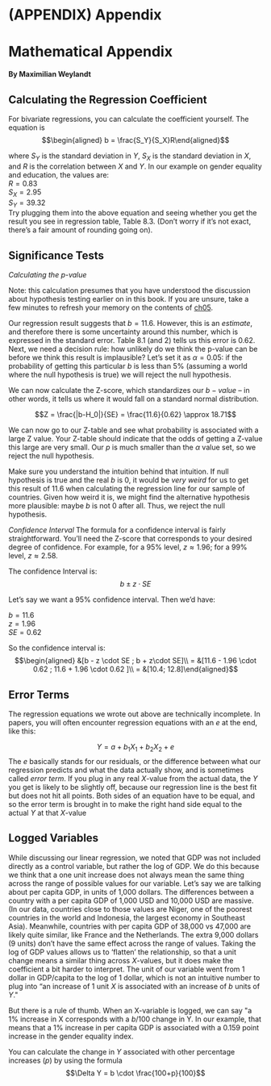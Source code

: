 # (APPENDIX) Appendix {-}

# Mathematical Appendix

**By Maximilian Weylandt**

## Calculating the Regression Coefficient

For bivariate regressions, you can calculate the coefficient yourself. The equation is $$\begin{aligned}
    b = \frac{S_Y}{S_X}R\end{aligned}$$

where $S_Y$ is the standard deviation in $Y$, $S_X$ is the standard deviation in $X$, and $R$ is the correlation between $X$ and $Y$. In our example on gender equality and education, the values are:\
$R = 0.83$\
$S_X = 2.95$\
$S_Y = 39.32$\
Try plugging them into the above equation and seeing whether you get the result you see in regression table, Table 8.3. (Don't worry if it's not exact, there's a fair amount of rounding going on).

## Significance Tests

*Calculating the p-value*

Note: this calculation presumes that you have understood the discussion about hypothesis testing earlier on in this book. If you are unsure, take a few minutes to refresh your memory on the contents of [ch05](./hypothesis-testing.html).

Our regression result suggests that $b=11.6$. However, this is an *estimate*, and therefore there is some uncertainty around this number, which is expressed in the standard error. Table 8.1 (and 2) tells us this error is $0.62$. Next, we need a decision rule: how unlikely do we think the p-value can be before we think this result is implausible? Let's set it as $\alpha=0.05$: if the probability of getting this particular $b$ is less than $5\%$ (assuming a world where the null hypothesis is true) we will reject the null hypothesis.

We can now calculate the Z-score, which standardizes our $b-value$ -- in other words, it tells us where it would fall on a standard normal distribution.

$$Z = \frac{|b-H_0|}{SE} = \frac{11.6}{0.62} \approx 18.71$$

We can now go to our Z-table and see what probability is associated with a large Z value. Your Z-table should indicate that the odds of getting a Z-value this large are very small. Our $p$ is much smaller than the $\alpha$ value set, so we reject the null hypothesis.

Make sure you understand the intuition behind that intuition. If null hypothesis is true and the real $b$ is 0, it would be *very weird* for us to get this result of 11.6 when calculating the regression line for our sample of countries. Given how weird it is, we might find the alternative hypothesis more plausible: maybe $b$ is not $0$ after all. Thus, we reject the null hypothesis.

*Confidence Interval* The formula for a confidence interval is fairly straightforward. You'll need the Z-score that corresponds to your desired degree of confidence. For example, for a $95\%$ level, $z\approx1.96$; for a $99\%$ level, $z\approx 2.58$.

The confidence Interval is: $$b \pm z \cdot SE$$

Let's say we want a 95% confidence interval. Then we'd have:

$b = 11.6$\
$z = 1.96$\
$SE = 0.62$

So the confidence interval is: $$\begin{aligned}
&[b - z \cdot SE ; b + z\cdot SE]\\
= &[11.6 - 1.96 \cdot 0.62 ; 11.6 + 1.96 \cdot 0.62 ]\\
= &[10.4; 12.8]\end{aligned}$$

## Error Terms

The regression equations we wrote out above are technically incomplete. In papers, you will often encounter regression equations with an $e$ at the end, like this:

$$Y = a + b_{1}X_{1} + b_{2}X_{2} + e$$ The $e$ basically stands for our residuals, or the difference between what our regression predicts and what the data actually show, and is sometimes called *error term*. If you plug in any real $X$-value from the actual data, the $Y$ you get is likely to be slightly off, because our regression line is the best fit but does not hit all points. Both sides of an equation have to be equal, and so the error term is brought in to make the right hand side equal to the actual $Y$ at that $X$-value

## Logged Variables

While discussing our linear regression, we noted that GDP was not included directly as a control variable, but rather the log of GDP. We do this because we think that a one unit increase does not always mean the same thing across the range of possible values for our variable. Let's say we are talking about per capita GDP, in units of 1,000 dollars. The differences between a country with a per capita GDP of 1,000 USD and 10,000 USD are massive. (In our data, countries close to those values are Niger, one of the poorest countries in the world and Indonesia, the largest economy in Southeast Asia). Meanwhile, countries with per capita GDP of 38,000 vs 47,000 are likely quite similar, like France and the Netherlands. The extra 9,000 dollars (9 units) don't have the same effect across the range of values. Taking the log of GDP values allows us to 'flatten' the relationship, so that a unit change means a similar thing across $X$-values, but it does make the coefficient a bit harder to interpret. The unit of our variable went from 1 dollar in GDP/capita to the log of 1 dollar, which is not an intuitive number to plug into "an increase of 1 unit $X$ is associated with an increase of $b$ units of $Y$.\"

But there is a rule of thumb. When an X-variable is logged, we can say \"a 1% increase in X corresponds with a $b/100$ change in Y. In our example, that means that a 1% increase in per capita GDP is associated with a 0.159 point increase in the gender equality index.

You can calculate the change in $Y$ associated with other percentage increases ($p$) by using the formula $$\Delta Y = b \cdot \frac{100+p}{100}$$

